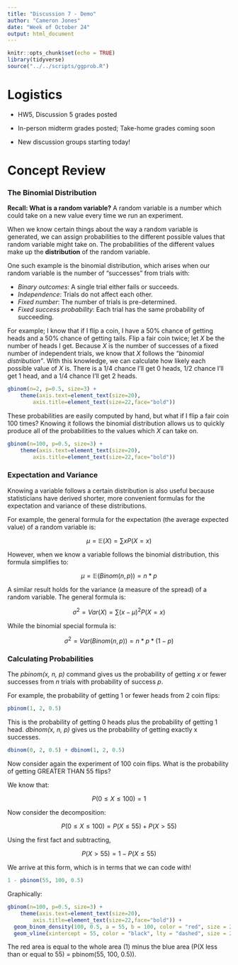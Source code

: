 ---
title: "Discussion 7 - Demo"
author: "Cameron Jones"
date: "Week of October 24"
output: html_document
---

```{r setup, include=FALSE}
knitr::opts_chunk$set(echo = TRUE)
library(tidyverse)
source("../../scripts/ggprob.R")
```

# Logistics

+ HW5, Discussion 5 grades posted

+ In-person midterm grades posted; Take-home grades coming soon

+ New discussion groups starting today!


# Concept Review

### The Binomial Distribution

**Recall: What is a random variable?**
A random variable is a number which could take on a new value every time we run an experiment.

When we know certain things about the way a random variable is generated, we can assign probabilities to the different possible values that random variable might take on. The probabilities of the different values make up the **distribution** of the random variable.

One such example is the binomial distribution, which arises when our random variable is the number of "successes" from trials with:

+ *Binary outcomes*: A single trial either fails or succeeds.
+ *Independence*: Trials do not affect each other.
+ *Fixed number*: The number of trials is pre-determined.
+  *Fixed success probability*: Each trial has the same probability of succeeding.

For example; I know that if I flip a coin, I have a 50% chance of getting heads and a 50% chance of getting tails. Flip a fair coin twice; let $X$ be the number of heads I get. Because $X$ is the number of successes of a fixed number of independent trials, we know that $X$ follows the *"binomial distribution"*. With this knowledge, we can calculate how likely each possible value of $X$ is. There is a 1/4 chance I'll get 0 heads, 1/2 chance I'll get 1 head, and a 1/4 chance I'll get 2 heads.

```{r}
gbinom(n=2, p=0.5, size=3) +
    theme(axis.text=element_text(size=20),
        axis.title=element_text(size=22,face="bold"))
```

These probabilities are easily computed by hand, but what if I flip a fair coin 100 times? Knowing it follows the binomial distribution allows us to quickly produce all of the probabilities to the values which $X$ can take on.

```{r}
gbinom(n=100, p=0.5, size=3) +
    theme(axis.text=element_text(size=20),
        axis.title=element_text(size=22,face="bold"))
```

### Expectation and Variance

Knowing a variable follows a certain distribution is also useful because statisticians have derived shorter, more convenient formulas for the expectation and variance of these distributions.

For example, the general formula for the expectation (the average expected value) of a random variable is:

$$
\mu = \mathbb{E}(X) = \sum x P(X=x)
$$

However, when we know a variable follows the binomial distribution, this formula simplifies to:

$$
\mu = \mathbb{E}(Binom(n, p)) = n*p
$$

A similar result holds for the variance (a measure of the spread) of a random variable. The general formula is:

$$
\sigma^2 = Var(X) = \sum (x - \mu)^2 P(X=x)
$$

While the binomial special formula is:

$$
\sigma^2 = Var(Binom(n,p)) = n*p*(1-p)
$$

### Calculating Probabilities

The *pbinom(x, n, p)* command gives us the probability of getting $x$ or fewer successes from $n$ trials with probability of success $p$.

For example, the probability of getting 1 or fewer heads from 2 coin flips:

```{r}
pbinom(1, 2, 0.5)
```
This is the probability of getting 0 heads plus the probability of getting 1 head. *dbinom(x, n, p)* gives us the probability of getting exactly x successes.

```{r}
dbinom(0, 2, 0.5) + dbinom(1, 2, 0.5)
```
Now consider again the experiment of 100 coin flips. What is the probability of getting GREATER THAN 55 flips?

We know that:

$$
P(0 \leq X \leq 100) = 1
$$

Now consider the decomposition:

$$
P(0 \leq X \leq 100) = P(X \leq 55) + P(X > 55)
$$

Using the first fact and subtracting,

$$
P(X > 55) = 1 - P(X \leq 55)
$$

We arrive at this form, which is in terms that we can code with!

```{r}
1 - pbinom(55, 100, 0.5)
```
Graphically:

```{r}
gbinom(n=100, p=0.5, size=3) +
    theme(axis.text=element_text(size=20),
        axis.title=element_text(size=22,face="bold")) +
  geom_binom_density(100, 0.5, a = 55, b = 100, color = "red", size = 2.2) +
  geom_vline(xintercept = 55, color = "black", lty = "dashed", size = 2)
```



The red area is equal to the whole area (1) minus the blue area (P(X less than or equal to 55) = pbinom(55, 100, 0.5)).